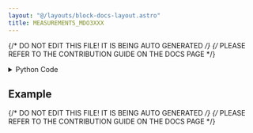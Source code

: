 ```yaml
---
layout: "@/layouts/block-docs-layout.astro"
title: MEASUREMENTS_MDO3XXX
---
```


{/* DO NOT EDIT THIS FILE! IT IS BEING AUTO GENERATED */}
{/* PLEASE REFER TO THE CONTRIBUTION GUIDE ON THE DOCS PAGE */}


<PythonDocsDisplay docstring={docstring} />

<details>
<summary>Python Code</summary>

```python
from flojoy import flojoy, DataContainer, Scalar, VisaConnection
from typing import Optional, Literal


@flojoy(inject_connection=True)
def MEASUREMENTS_MDO3XXX(
    connection: VisaConnection,
    channel: int = 0,
    measurement: Literal["period", "frequency", "amplitude"] = "period",
    statistic: Literal["instant", "mean", "max", "min", "stdev"] = "instant",
    default: Optional[DataContainer] = None,
) -> Scalar:
    """The MEASUREMENTS_MDO3XXX node extracts waveform measurements from an MDO3XXX oscilloscope.

    This node can select from three different waveform measurements:
    frequency, period, and amplitude. Also available are 5 statistic modes:
    instant, mean, max, min, and stdev where instant is a single measurement
    and stdev is the standard deviation of the mean.

    Units are in seconds, Hz, and V for frequency, period, and amplitude respectively.

    Requires a CONNECTION_MDO3XXX node at the start of the app to connect with
    the instrument. The VISA address will then be listed under 'connection'.

    This node should also work with compatible Tektronix scopes (untested):
    MDO4xxx, MSO4xxx, and DPO4xxx.

    Parameters
    ----------
    connection: VisaConnection
        The VISA address (requires the CONNECTION_MDO3XXX node).
    measurement: str
        The measurement to extract from the scope.
    statistic: str
        The statistic mode to use for the measurement.

    Returns
    -------
    DataContainer
        Scalar: The waveform measurement in the selected statistic mode.
    """

    tek = connection.get_handle()

    tek.measurement[0].source1(f"CH{int(channel + 1)}")

    match measurement:
        case "frequency":
            chan = tek.measurement[0].source1()
            if statistic == "instant":
                value = tek.measurement[0].frequency()
            else:
                value = getattr(tek.measurement[0].frequency, statistic)
                value = value()
            unit = tek.measurement[0].frequency.unit
            print(f"Frequency of signal at channel {chan}: {value:.2E} {unit}")

        case "period":
            chan = tek.measurement[0].source1()
            if statistic == "instant":
                value = tek.measurement[0].period()
            else:
                value = getattr(tek.measurement[0].period, statistic)
                value = value()
            unit = tek.measurement[0].period.unit
            print(f"Period of signal at channel {chan}: {value:.2E} {unit}")

        case "amplitude":
            chan = tek.measurement[0].source1()
            if statistic == "instant":
                value = tek.measurement[0].amplitude()
            else:
                value = getattr(tek.measurement[0].amplitude, statistic)
                value = value()
            unit = tek.measurement[0].amplitude.unit
            print(f"Amplitude of signal at channel {chan}: {value:.2E} {unit}")

    return Scalar(c=value)

```

[Find this Flojoy Block on GitHub](https://github.com/flojoy-ai/blocks/blob/main/blocks/IO/INSTRUMENTS/OSCILLOSCOPES/TEKTRONIX/MDO3XXX/BASIC/MEASUREMENTS_MDO3XXX/MEASUREMENTS_MDO3XXX.py)

</details>

## Example

<GetHelpWidget />

<AppDisplay app={app} blockName="MEASUREMENTS_MDO3XXX" client:visible />



{/* DO NOT EDIT THIS FILE! IT IS BEING AUTO GENERATED */}
{/* PLEASE REFER TO THE CONTRIBUTION GUIDE ON THE DOCS PAGE */}
